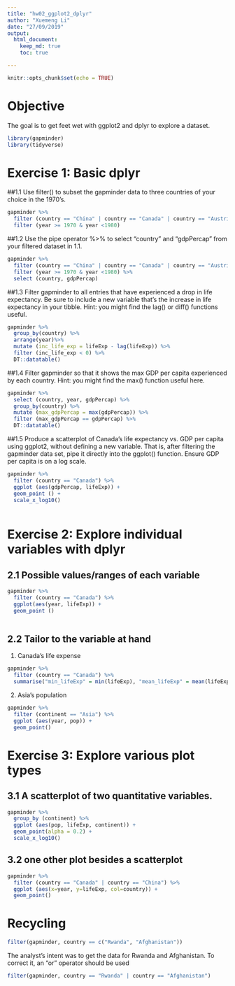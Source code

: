 ```yaml
---
title: "hw02_ggplot2_dplyr"
author: "Xuemeng Li"
date: "27/09/2019"
output: 
  html_document:
    keep_md: true
    toc: true

---
```


```r
knitr::opts_chunk$set(echo = TRUE)
```

# Objective
The goal is to get feet wet with ggplot2 and dplyr to explore a dataset.

```r
library(gapminder)
library(tidyverse)
```

# Exercise 1: Basic dplyr

##1.1 Use filter() to subset the gapminder data to three countries of your choice in the 1970’s.
```r
gapminder %>%
  filter (country == "China" | country == "Canada" | country == "Austria") %>%
  filter (year >= 1970 & year <1980)

```

##1.2 Use the pipe operator %>% to select “country” and “gdpPercap” from your filtered dataset in 1.1.
```r
gapminder %>%
  filter (country == "China" | country == "Canada" | country == "Austria") %>%
  filter (year >= 1970 & year <1980) %>%
  select (country, gdpPercap)
```

##1.3 Filter gapminder to all entries that have experienced a drop in life expectancy. Be sure to include a new variable that’s the increase in life expectancy in your tibble. Hint: you might find the lag() or diff() functions useful.
```r
gapminder %>%
  group_by(country) %>%
  arrange(year)%>%
  mutate (inc_life_exp = lifeExp - lag(lifeExp)) %>%
  filter (inc_life_exp < 0) %>%
  DT::datatable()
```

##1.4 Filter gapminder so that it shows the max GDP per capita experienced by each country. Hint: you might find the max() function useful here.
```r
gapminder %>%
  select (country, year, gdpPercap) %>%
  group_by(country) %>%
  mutate (max_gdpPercap = max(gdpPercap)) %>%
  filter (max_gdpPercap == gdpPercap) %>%
  DT::datatable()
```

##1.5 Produce a scatterplot of Canada’s life expectancy vs. GDP per capita using ggplot2, without defining a new variable. That is, after filtering the gapminder data set, pipe it directly into the ggplot() function. Ensure GDP per capita is on a log scale.
```r
gapminder %>%
  filter (country == "Canada") %>%
  ggplot (aes(gdpPercap, lifeExp)) +
  geom_point () +
  scale_x_log10()
  
```

# Exercise 2: Explore individual variables with dplyr
## 2.1 Possible values/ranges of each variable
```r
gapminder %>%
  filter (country == "Canada") %>%
  ggplot(aes(year, lifeExp)) +
  geom_point () 
  
```

## 2.2 Tailor to the variable at hand
1. Canada's life expense
```r
gapminder %>%
  filter (country == "Canada") %>%
  summarise("min_lifeExp" = min(lifeExp), "mean_lifeExp" = mean(lifeExp), "max_lifeExp" = max(lifeExp))

```

2. Asia's population
```r
gapminder %>%
  filter (continent == "Asia") %>%
  ggplot (aes(year, pop)) + 
  geom_point()
```


# Exercise 3: Explore various plot types
## 3.1 A scatterplot of two quantitative variables.
```r
gapminder %>%
  group_by (continent) %>%
  ggplot (aes(pop, lifeExp, continent)) + 
  geom_point(alpha = 0.2) +
  scale_x_log10() 
```


## 3.2 one other plot besides a scatterplot
```r
gapminder %>%
  filter (country == "Canada" | country == "China") %>%
  ggplot (aes(x=year, y=lifeExp, col=country)) + 
  geom_point()
```

  

# Recycling 
```r
filter(gapminder, country == c("Rwanda", "Afghanistan"))
```

The analyst’s intent was to get the data for Rwanda and Afghanistan. To correct it, an "or" operator should be used
```r
filter(gapminder, country == "Rwanda" | country == "Afghanistan")

```
